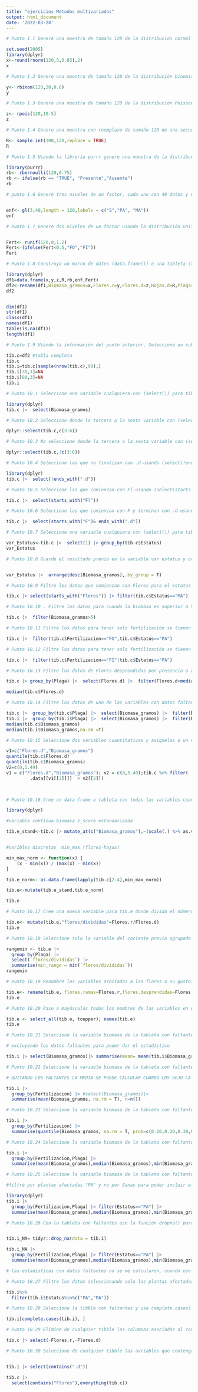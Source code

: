 ---
title: "ejercicios Metodos multivariados"
output: html_document
date: '2022-03-28'
---
```{r punto 1}

# Punto 1.1 Genere una muestra de tamaño 120 de la distribución normal con media 5, desviación estándar 0.85. Use solo dos números decimales (rnorm())

set.seed(2005)
library(dplyr)
x<-round(rnorm(120,5,0.85),2)
x
```

```{r punto 2}

# Punto 1.2 Genere una muestra de tamaño 120 de la distribución binomial con parámetros 0.8 (probabilidad) y 20 (ensayos independientes) (rbinom())

y<- rbinom(120,20,0.8)
y
```

```{r punto 3}

# Punto 1.3 Genere una muestra de tamaño 120 de la distribución Poisson con parámetro 10.5 (media) (rpois())

z<- rpois(120,10.5)
z
```

```{r punto 4}
# Punto 1.4 Genere una muestra con reemplazo de tamaño 120 de una secuencia de 300 números (sample.int())

R<- sample.int(300,120,replace = TRUE)
R
```

```{r punto 5}
# Punto 1.5 Usando la librería purrr genere una muestra de la distribución de Bernoulli de tamaño 120 y parámetro 0.75 (probabilidad) (rbernoulli()) y cambie el FALSE por (ausente) y el TRUE por (presente).

library(purrr)
rb<- rbernoulli(120,0.75)
rb <- ifelse(rb == "TRUE", "Presente","Ausente")
rb

```
```{r punto 6}

# punto 1.6 Genere tres niveles de un factor, cada uno con 40 datos y etiquételos con (S) para identificar la planta (sana), (PA) para las plantas parcialmente afectadas y (MA) para las muy afectadas. Use la función (gl()).


enf<- gl(3,40,length = 120,labels = c("S","PA", "MA"))
enf
```
```{r punto 7}
# Punto 1.7 Genere dos niveles de un factor usando la distribución uniforme con parámetros 0 y 1.2, ponga para cada dato a generar de los 120 la condición de si el número generado es menor a 0.5, los etiquetamos como (FO) para asociarlo a fertilización orgánica, de lo contrario, use (FI) para asociarlo a fertilización inorgánica. Use la función (runif()). Si lo desea use la función (ifelse()) o (if else()) para condicionar.


Fert<- runif(120,0,1.2)
Fert<-(ifelse(Fert<0.5,"FO","FI"))
Fert
```

```{r punto 8}
# Punto 1.8 Construya un marco de datos (data.frame()) o una tableta (tibble()) con todas las variables antes generadas y asigne respectivamente los nombres de variable: Biomasa(gramos), Flores.r (conteo de flores en tres ramas), Flores.d (conteo de flores desprendidas), Hojas.d (conteo de hojas desprendidas), Plaga , Estatus y Fertilización. Revise del objeto creado, su dimensión (dim()), su estructura con (str()) o (glimpse()), la clase (class()), los nombres en las variables (names()), la presencia de faltantes (is.na())

library(dplyr)
df1=data.frame(x,y,z,R,rb,enf,Fert)
df2<-rename(df1,Biomasa_gramos=x,Flores.r=y,Flores.d=z,Hojas.d=R,Plaga=rb,Estatus=enf,Fertilizacion=Fert)
df2


dim(df1)
str(df1)
class(df1)
names(df1)
table(is.na(df1))
length(df1)
```
```{r punto 9}
# Punto 1.9 Usando la información del punto anterior, Seleccione un subconjunto (el 75 % de las filas de todas las columnas) de todo el marco de datos o tableta. Use la función (samplen()) y asigne un valor faltante NA a dos variables cuantitativas cualesquiera del conjunto de datos muestreado. LLame tib.c al data.frame completo y tic.i al pequeño. Con estos dos data.frames resuelva los puntos que se presentas en los ejercicios posteriores.

tib.c=df2 #tabla completa
tib.c
tib.i=tib.c[sample(nrow(tib.c),90),]
tib.i[30,1]=NA 
tib.i[80,3]=NA
tib.i

```
```{r punto 10.1}
# Punto 10.1 Seleccione una variable cualquiera con (select()) para tib.c

library(dplyr)
tib.c |>  select(Biomasa_gramos)
```
```{r punto 10.2}

# Punto 10.2 Seleccione desde la tercera a la sexta variable con (select(:)) para tib.c

dplyr::select(tib.c,c(3:6))
```
```{r punto 10.3}

# Punto 10.3 No seleccione desde la tercera a la sexta variable con (select(!(:))) para tib.c

dplyr::select(tib.c,!c(3:6))

```
```{r punto 10.4}

# Punto 10.4 Seleccione las que no finalizan con .d usando (select(!ends with()))

library(dplyr)
tib.c |>  select(!ends_with(".d"))
```
```{r punto 10.5}

# Punto 10.5 Seleccione las que comienzan con Fl usando (select(starts with()))

tib.c |>  select(starts_with("Fl"))

```
```{r punto 10.6}

# Punto 10.6 Seleccione las que comienzan con F y terminan con .d usando (select(starts with()&ends with()))

tib.c |>  select(starts_with("F")& ends_with(".d"))

```
```{r punto 10.7}
# Punto 10.7 Seleccione una variable cualquiera con (select()) para tib:c y agrúpela por Estatus usando ( group by() )

var_Estatus<-tib.c |>  select(1) |> group_by(tib.c$Estatus)
var_Estatus
```
```{r punto 10.8}

# Punto 10.8 Guarde el resultado previo en la variable var estatus y ordene de mayor a menor por la misma variable anterior usando (arrange(desc(), .by group = TRUE)) para tib.c


var_Estatus |>  arrange(desc(Biomasa_gramos),.by_group = T)

```

```{r punto 10.9}

# Punto 10.9 Filtre los datos que comienzan con Flores para el estatus muy afectadas (Filter(,) )

tib.c |> select(starts_with("Flores")) |> filter(tib.c$Estatus=="MA")

```
```{r punto 10.10}

# Punto 10.10 . Filtre los datos para cuando la biomasa es superior a 5 gramos

tib.c |>  filter(Biomasa_gramos>5)

```
```{r punto 10.11}

# Punto 10.11 Filtre los datos para tener solo fertilización se tienen plantas parcialmente afectadas y fueron tratadas con fertilización orgánica

tib.c |>  filter(tib.c$Fertilizacion=="FO",tib.c$Estatus=="PA")

```
```{r PUNTO 10.12}
# Punto 10.12 Filtre los datos para tener solo fertilización se tienen plantas parcialmente afectadas o fueron tratadas con fertilización inorgánica

tib.c |>  filter(tib.c$Fertilizacion=="FI"|tib.c$Estatus=="PA")
```
```{r PUNTO 10.13}
# Punto 10.13 Filtre los datos de Flores desprendidas por presencia o ausencia de plaga para cuando el número de flores desprendidas es mayor a su mediana

tib.c |> group_by(Plaga) |>  select(Flores.d) |>  filter(Flores.d>median(Flores.d))

median(tib.c$Flores.d)
```

```{r Punto 10.14}
# Punto 10.14 Filtre los datos de una de las variables con datos faltantes por presencia o ausencia de plaga para cuando el valor de la variable con faltante es mayor a su mediana. Compare los resultados en los dos conjuntos de datos (completo o muestreado). Si encuentra diferencias en la mediana use median (, na.rm= TRUE)

tib.c |>  group_by(tib.c$Plaga) |>  select(Biomasa_gramos) |>  filter(Biomasa_gramos>median(Biomasa_gramos))    
tib.i |>  group_by(tib.i$Plaga) |>  select(Biomasa_gramos) |>  filter(Biomasa_gramos>median(Biomasa_gramos, na.rm = T))
median(tib.c$Biomasa_gramos)
median(tib.i$Biomasa_gramos,na.rm =T)

```

```{r punto 10.15}
# Punto 10.15 Seleccione dos variables cuantitativas y asígnelas a un vector con c(,) y nómbrelo con v1. Ponga en otro vector dos valores numéricos que sirvan de condición a cada variable, por ejemplo, el cuartil inferior para una y el cuartil superior para la otra y ll ́amelo v2. Usando ahora pipes, llame el data.frame completo y filtre usando el operador punto para seleccionar aquellos datos que superan respectivamente cada variable el valor de la condición. Use ( v1 = c(); v2 = c();tib.c % > %filter(.data[[v1[[1]] > v2[[1]], .data[[v1[[2]] > v2[[2]]))

v1=c("Flores.d","Biomasa_gramos")
quantile(tib.c$Flores.d)
quantile(tib.c$Biomasa_gramos)
v2=c(8,5.49)
v1 = c("Flores.d","Biomasa_gramos"); v2 = c(8,5.49);tib.c %>% filter( .data[[v1[[1]]]]  > v2[[1]],
         .data[[v1[[2]]]]  > v2[[2]])

 
```

```{r punto 10.16}
# Punto 10.16 Cree un data frame o tableta con todas las variables cuantitativas continúas estandarizadas con el (score z) y las discretas con la estandarización minimax y llámelo tib.e. Use (mutate())

library(dplyr)

#variable continua biomasa z_score estandarizada

tib.e_stand<-tib.c |> mutate_at(c("Biomasa_gramos"),~(scale(.) %>% as.vector) )


#varibles discretas  min_max (flores-hojas)

min_max_norm <- function(x) {
    (x - min(x)) / (max(x) - min(x))
}

tib.e_norm<- as.data.frame(lapply(tib.c[2:4],min_max_norm))

tib.e<-mutate(tib.e_stand,tib.e_norm)

tib.e
```

```{r punto 10.17}
# Punto 10.17 Cree una nueva variable para tib.e donde divida el número de flores en las ramas con el número de flores desprendidas.

tib.e<- mutate(tib.e,"flores/divididas"=Flores.r/Flores.d)
tib.e
```

```{r punto 10.18}
# Punto 10.18 Seleccione solo la variable del cociente previo agrupada por plaga. Cree una nueva variable que imprima el rango mínimo en cada grupo. Llame a la variable rangomin

rangomin <- tib.e |> 
  group_by(Plaga) |>
  select(`flores/divididas`) |>
  summarise(min_range = min(`flores/divididas`))
rangomin
```

```{r punto 10.19}

# Punto 10.19 Renombre las variables asociadas a las flores a su gusto. Use (rename())

tib.e<- rename(tib.e, flores.ramas=Flores.r,flores.desprendidas=Flores.d)
tib.e

```

```{r punto 10.20}

# Punto 10.20 Pase a mayúsculas todos los nombres de las variables en cualquier tibble.

tib.e <- select_all(tib.e, toupper); names(tib.e)
tib.e

```

```{r punto 10.21}
# Punto 10.21 Seleccione la variable biomasa de la tableta con faltantes y con summarise() obtenga la media y el número de datos de esta variable.

# excluyendo los datos faltantes para poder dar el estadístico

tib.i |> select(Biomasa_gramos)|> summarise(mean= mean(tib.i$Biomasa_gramos, na.rm = T), n=n())

```

```{r punto 10.22}
# Punto 10.22 Seleccione la variable biomasa de la tableta con faltantes y con summarise() obtenga la media y el n ́umero de datos por tipo de fertilización.

# QUITANDO LOS FALTANTES LA MEDIA SE PUEDE CALCULAR CUANDO LOS DEJO LA MEDIA QUEDA NA

tib.i |> 
  group_by(Fertilizacion) |> #select(Biomasa_gramos)|> 
  summarise(mean(Biomasa_gramos, na.rm = T), n=n())
```

```{r punto 10.23}
# Punto 10.23 Seleccione la variable biomasa de la tableta con faltantes y con summarise() obtenga los cuantiles 0.10,0.20,0.30,0.40 y 0.50 por tipo de fertilización

tib.i |> 
  group_by(Fertilizacion) |>  
  summarise(quantile(Biomasa_gramos, na.rm = T, prob=c(0.10,0.20,0.30,0.4,0.5, group=NULL)))


```

```{r Punto 10.24}
# Punto 10.24 Seleccione la variable biomasa de la tableta con faltantes y con summarise() obtenga la media, mediana, máximo, mínimo, desviación típica, desviación media, media truncada y varianza por tipo de fertilización y plaga.

tib.i |> 
  group_by(Fertilizacion,Plaga) |> 
  summarise(mean(Biomasa_gramos),median(Biomasa_gramos),min(Biomasa_gramos),max(Biomasa_gramos),sd(Biomasa_gramos),var(Biomasa_gramos),mean(Biomasa_gramos, trim=0.10), mad(Biomasa_gramos))


```

```{r punto 10.25} 
# Punto 10.25 Seleccione la variable biomasa de la tableta con faltantes y con summarise() obtenga la media, mediana, máximo, mínimo, desviación típica, desviación media, media truncada y varianza por tipo de fertilización y plaga filtrando por plantas sanas.

#filtré por plantas afectadas "PA" y no por Sanas para poder incluir el dato faltante 

library(dplyr)
tib.i |> 
  group_by(Fertilizacion,Plaga) |> filter(Estatus=="PA") |> 
  summarise(mean(Biomasa_gramos),median(Biomasa_gramos),min(Biomasa_gramos),max(Biomasa_gramos),sd(Biomasa_gramos),var(Biomasa_gramos),mean(Biomasa_gramos, trim=0.10), mad(Biomasa_gramos))

```

```{r punto 10.26}
# Punto 10.26 Con la tableta con faltantes use la función dropna() para sacar los faltantes y compare las estadísticas obtenidas en el ítem anterior con y sin faltantes


tib.i_NA= tidyr::drop_na(data = tib.i)

tib.i_NA |> 
  group_by(Fertilizacion,Plaga) |> filter(Estatus=="PA") |> 
  summarise(mean(Biomasa_gramos),median(Biomasa_gramos),min(Biomasa_gramos),max(Biomasa_gramos),sd(Biomasa_gramos),var(Biomasa_gramos),mean(Biomasa_gramos, trim=0.10), mad(Biomasa_gramos))

# las estadísticas con datos faltantes no se me calcularon, cuando uso la función drop_na quita los faltantes y se calculas las estadísticas

```

```{r punto 10.27}
# Punto 10.27 Filtre los datos seleccionando solo las plantas afectadas o muy afectadas. Use el operador %in %

tib.i%>%
  filter(tib.i$Estatus%in%c("PA","MA"))

```

```{r punto 10.28}

# Punto 10.28 Seleccione la tibble con faltantes y use complete.cases(.) para dejar por fuera los faltantes

tib.i[complete.cases(tib.i), ]

```

```{r punto 10.29}
# Punto 10.29 Elimine de cualquier tibble las columnas asociadas al conteo de flores

tib.c |> select(-Flores.r,-Flores.d)
```

```{r punto 10.30}
# Punto 10.30 Seleccione de cualquier tibble las avriables que contengan la d. Use select(contains()) Reordene una tableta usando select(,everything()) colocando primero los conteos de flores


tib.i |> select(contains(".d"))

tib.c |> 
  select(contains("Flores"),everything(tib.c))




```


